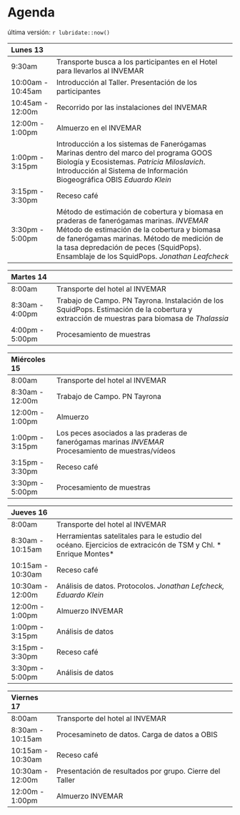 # Agenda

última versión: `r lubridate::now()`


| Lunes 13               |                                                                 |
|:------------------ |:-------------------------------------------------------------------------- |
9:30am              | Transporte busca a los participantes en el Hotel para llevarlos al INVEMAR
10:00am - 10:45am   | Introducción al Taller. Presentación de los participantes 
10:45am - 12:00m    | Recorrido por las instalaciones del INVEMAR
12:00m - 1:00pm     | Almuerzo en el INVEMAR
1:00pm - 3:15pm     | Introducción a los sistemas de Fanerógamas Marinas dentro del marco del programa GOOS Biología y Ecosistemas. *Patricia Miloslavich*. <br> Introducción al Sistema de Información Biogeográfica OBIS *Eduardo Klein*
3:15pm - 3:30pm     | Receso café
3:30pm - 5:00pm     | Método de estimación de cobertura y biomasa en praderas de fanerógamas marinas. *INVEMAR*  <br> Método de estimación de la cobertura y biomasa de fanerógamas marinas. Método de medición de la tasa depredación de peces (SquidPops). Ensamblaje de los SquidPops. *Jonathan Leafcheck*



| Martes 14           |                                                               |
|:------------------ |:-------------------------------------------------------------------------- |
8:00am              | Transporte del hotel al INVEMAR
8:30am - 4:00pm     | Trabajo de Campo. PN Tayrona. Instalación de los SquidPops. Estimación de la cobertura y extracción de muestras para biomasa de *Thalassia*
4:00pm - 5:00pm     | Procesamiento de muestras |


| Miércoles 15           |                                                               |
|:------------------ |:-------------------------------------------------------------------------- |
8:00am              | Transporte del hotel al INVEMAR
8:30am - 12:00m     | Trabajo de Campo. PN Tayrona
12:00m - 1:00pm     | Almuerzo
1:00pm - 3:15pm     | Los peces asociados a las praderas de fanerógamas marinas *INVEMAR* <br> Procesamiento de muestras/vídeos
3:15pm - 3:30pm     | Receso café
3:30pm - 5:00pm     | Procesamiento de muestras



| Jueves 16              |                                                              |
|:------------------ |:-------------------------------------------------------------------------- |
8:00am              | Transporte del hotel al INVEMAR
8:30am - 10:15am    | Herramientas satelitales para le estudio del océano. Ejercicios de extracicón de TSM y Chl. * Enrique Montes*
10:15am - 10:30am   | Receso café
10:30am - 12:00m    | Análisis de datos. Protocolos. *Jonathan Lefcheck, Eduardo Klein* 
12:00m - 1:00pm     | Almuerzo INVEMAR
1:00pm - 3:15pm     | Análisis de datos
3:15pm - 3:30pm     | Receso café
3:30pm - 5:00pm     | Análisis de datos


| Viernes 17             |                                                              |
|:------------------ |:-------------------------------------------------------------------------- |
8:00am              | Transporte del hotel al INVEMAR
8:30am - 10:15am    | Procesamineto de datos. Carga de datos a OBIS
10:15am - 10:30am   | Receso café
10:30am - 12:00m    | Presentación de resultados por grupo. Cierre del Taller
12:00m - 1:00pm     | Almuerzo INVEMAR

